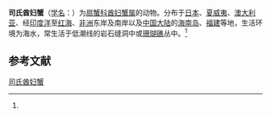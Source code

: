 {{Speciesbox
| name = 司氏酋妇蟹
| status = 
| status_system = 
| image = 
| genus = Eriphia
| species = smithi
| authority = (Macleay, 1838)<ref name='id11821'>{{cite web| url =http://www.bioinfo.cn/db05/BjdwSpecies.php?action=view&id=11821| title =司氏酋妇蟹| work =《中国动物物种编目数据库》| publisher =中国科学院微生物研究所| author =中国科学院动物研究所| accessdate =2009-04-28| deadurl =yes| archiveurl =https://web.archive.org/web/20131203122335/http://www.bioinfo.cn/db05/BjdwSpecies.php?action=view| archivedate =2013-12-03}}</ref>
}}

'''司氏酋妇蟹'''（[[学名|学名]]：{{lang|la|''Eriphia smithi''}}）为[[扇蟹科|扇蟹科]][[酋妇蟹属|酋妇蟹属]]的动物。分布于[[日本|日本]]、[[夏威夷|夏威夷]]、[[澳大利亚|澳大利亚]]、经[[印度洋|印度洋]]至[[红海|红海]]、[[非洲|非洲]]东岸及南岸以及[[中国大陆|中国大陆]]的[[海南岛|海南岛]]、[[福建|福建]]等地，生活环境为海水，常生活于低潮线的岩石缝洞中或[[珊瑚礁|珊瑚礁]]丛中。<ref name='id11821'/>

== 参考文献 ==
{{reflist}}

{{Wikispecies|Eriphia smithi}}
{{Taxonbar|from=Q10916546}}

[[Category:酋妇蟹属|司氏酋妇蟹]]


{{螃蟹小作品}}